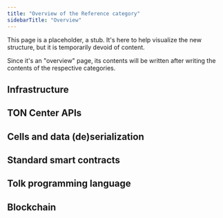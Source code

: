 ```yaml
---
title: "Overview of the Reference category"
sidebarTitle: "Overview"
---
```


This page is a placeholder, a stub. It's here to help visualize the new structure, but it is temporarily devoid of content.

Since it's an "overview" page, its contents will be written after writing the contents of the respective categories.

## Infrastructure
## TON Center APIs
## Cells and data (de)serialization
## Standard smart contracts
## Tolk programming language
## Blockchain
